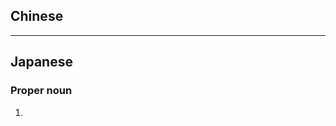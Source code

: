 ==Chinese==
{{zh-see|國安}}

----

==Japanese==
{{ja-kanjitab|くに|やす|yomi=k}}

===Proper noun===
{{ja-pos|proper|くにやす}}

# {{given name|male|lang=ja|sort=くにやす}}